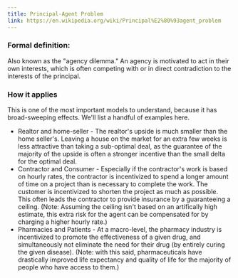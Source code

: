 ```yaml
---
title: Principal-Agent Problem
link: https://en.wikipedia.org/wiki/Principal%E2%80%93agent_problem
---
```


### Formal definition:

Also known as the "agency dilemma." An agency is motivated to act in their own interests,
which is often competing with or in direct contradiction to the interests of the principal.

### How it applies

This is one of the most important models to understand, because it has broad-sweeping effects. We'll list a handful of examples here.

- Realtor and home-seller - The realtor's upside is much smaller than the home seller's. Leaving a house on the market for an extra few weeks is less attractive than taking a sub-optimal deal, as the guarantee of the majority of the upside is often a stronger incentive than the small delta for the optimal deal.
- Contractor and Consumer - Especially if the contractor's work is based on hourly rates, the contractor is incentivized to spend a longer amount of time on a project than is necessary to complete the work. The customer is incentivized to shorten the project as much as possible. This often leads the contractor to provide insurance by a guaranteeing a ceiling. (Note: Assuming the ceiling isn't based on an artifically high estimate, this extra risk for the agent can be compensated for by charging a higher hourly rate.)
- Pharmacies and Patients - At a macro-level, the pharmacy industry is incentivized to promote
the effectiveness of a given drug, and simultaneously not eliminate the need for their drug (by
entirely curing the given disease). (Note: with this said, pharmaceuticals have drastically
improved life expectancy and quality of life for the majority of people who have access to them.)
